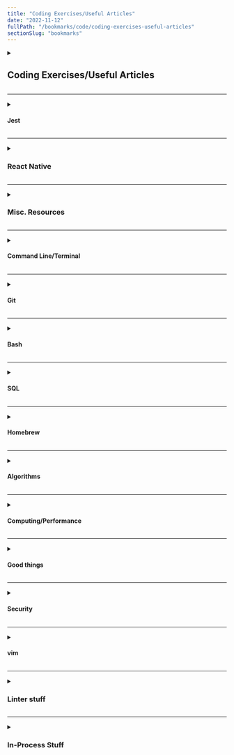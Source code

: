```yaml
---
title: "Coding Exercises/Useful Articles"
date: "2022-11-12"
fullPath: "/bookmarks/code/coding-exercises-useful-articles"
sectionSlug: "bookmarks"
---
```


<!-- Original path slug: coding-exercises_useful-articles -->

<details>
<summary>

## Coding Exercises/Useful Articles

</summary>

<p>

- [Coding Exercises Archives - CronDose | Daily Dev Guides](https://www.crondose.com/category/coding-exercises/)
- [Design Challenges & Design Challenge Ideas • Design Challenge](https://designchallenge.xyz/)

</p>
</details>

---

<details>
<summary>

#### Jest

</summary>

<p>

- [javascript - Trigger useEffect in Jest testing - Stack Overflow](https://stackoverflow.com/questions/59147444/trigger-useeffect-in-jest-testing)

</p>
</details>

---

<details>
<summary>

### React Native

</summary>

<p>

- [facebook/react-native: A framework for building native apps with React.](https://github.com/facebook/react-native)
- [Getting Started · React Native](https://facebook.github.io/react-native/docs/getting-started.html)

</p>
</details>

---

<details>
<summary>

### Misc. Resources

</summary>

<p>

- [Sign In with Auth0](https://mimo.auth0.com/login?client=ikYCv9U1p4hnYKBHckiTEJAuomrk4d3y&protocol=oauth2&redirect_uri=https%3A%2F%2Flearn.getmimo.com%2Flogin&response_type=token%20id_token&scope=roles%20openid%20offline_access%20email%20profile&audience=https%3A%2F%2Fapi.getmimo.com&nonce=bQJQO8iXkCYdpRsoK-jSF1KG.Z4Ol8LS&auth0Client=eyJuYW1lIjoiYXV0aDAuanMiLCJ2ZXJzaW9uIjoiOS4yLjEifQ%3D%3D&state=uQ8kHxs9uGkcVmkkNJltosS70JxSfD5u)
- [Julian Treasure: How to speak so that people want to listen | TED Talk](https://www.ted.com/talks/julian_treasure_how_to_speak_so_that_people_want_to_listen?referrer=playlist-the_most_popular_talks_of_all)
- [Learn Instruct](https://instruction.learn.co/student/home)
- [Command Line Power User — A free video series for web developers on learning a modern command line workflow with ZSH, Z and related tools.](https://commandlinepoweruser.com/)
- [getify/You-Dont-Know-JS: A book series on JavaScript. @YDKJS on twitter.](https://github.com/getify/You-Dont-Know-JS)
- [Ruby / Rails](http://www.korenlc.com/category/ruby-rails/)
- [Learn to Code and Help Nonprofits | freeCodeCamp](https://www.freecodecamp.org/)
- [Coderbyte | Programming challenges and courses](https://coderbyte.com/challenges)
- [Heroku cheatsheet](https://devhints.io/heroku)
- [repl.it - Repls](https://repl.it/repls)
- [PostgreSQL: Documentation: 10: 1.3. Creating a Database](https://www.postgresql.org/docs/10/static/tutorial-createdb.html)
- [Best practices with STDIN in Ruby? - Stack Overflow](https://stackoverflow.com/questions/273262/best-practices-with-stdin-in-ruby)
- [Open Source Search & Analytics · Elasticsearch | Elastic](https://www.elastic.co/)
- [goldfire/howler.js: Javascript audio library for the modern web.](https://github.com/goldfire/howler.js/)
- [https://www.youtube.com/user/googlecloudplatform/videos](https://www.youtube.com/user/googlecloudplatform/videos)
- [Sound Globe 3D – Apps on Google Play](https://play.google.com/store/apps/details?id=com.ionicframework.soundscapeapp721860)
- [taming-the-state-in-react/react-redux-firebase-authentication: Boilerplate Project for Authentication with Firebase in React and Redux](https://github.com/taming-the-state-in-react/react-redux-firebase-authentication)
- [Fullstack.io | Learn to program React, Angular, Vue, Ethereum, and Node.js with projects](https://www.fullstack.io/)
- [Qualcomm Patents and Patent Search | Qualcomm's Qronicles of Invention | Qualcomm](https://www.qualcomm.com/invention/qroniclesofinvention/index.html)
- [VisuAlgo - visualising data structures and algorithms through animation](https://visualgo.net/en)
- [Four Semesters of Computer Science in 5 Hours](https://www.lynda.com/JavaScript-tutorials/Four-Semesters-Computer-Science-5-Hours/604270-2.html)
- [Upcase by thoughtbot | Learn Web Development Online](https://thoughtbot.com/upcase)
- [JavaScript Event KeyCodes](http://keycode.info/)
- [Mastering Markdown · GitHub Guides](https://guides.github.com/features/mastering-markdown/)
- [Clipy/Clipy: Clipboard extension app for macOS.](https://github.com/Clipy/Clipy)
- [The RED method: A new strategy for monitoring mic…](https://www.infoworld.com/article/3638693/the-red-method-a-new-strategy-for-monitoring-microservices.amp.html)

</p>
</details>

---

<details>
<summary>

#### Command Line/Terminal

</summary>

<p>

- [https://www.computervillage.org/articles/CommandLine.pdf](https://www.computervillage.org/articles/CommandLine.pdf)

</p>
</details>

---

<details>
<summary>

#### Git

</summary>

<p>

- [How to fix: fatal: Authentication failed for https://github.com/ | My Cyber Universe](https://mycyberuniverse.com/web/how-fix-fatal-authentication-failed-for-https-github-com.html)
- [Basic Git Commands With Examples [+Cheat Sheet]](https://rubygarage.org/blog/most-basic-git-commands-with-examples)
- [How to do a code review | eng-practices](https://google.github.io/eng-practices/review/reviewer/)
- [Multiple SSH keys for different github accounts](https://gist.github.com/jexchan/2351996)
- [Working with multiples SSH keys](https://gist.github.com/saurookadook/e757925b8372042608377bf6ecd27677)
- [Using multiple github accounts with ssh keys](https://gist.github.com/saurookadook/2b4376deb83ec235d6c292473b1401d1)
- [Learn Git Branching](https://learngitbranching.js.org/)
- [Git Merging vs. Git Rebasing: The Beginner's Guide](https://spin.atomicobject.com/2019/01/10/git-merging-vs-rebasing/)
- [Three Git Configurations that Should Be the Default](https://spin.atomicobject.com/2020/05/05/git-configurations-default/)

</p>
</details>

---

<details>
<summary>

#### Bash

</summary>

<p>

- [How can I display the contents of a text file on the command line? - Unix & Linux Stack Exchange](https://unix.stackexchange.com/questions/86321/how-can-i-display-the-contents-of-a-text-file-on-the-command-line)
- [bash - How to replace an entire line in a text file by line number - Stack Overflow](https://stackoverflow.com/questions/11145270/how-to-replace-an-entire-line-in-a-text-file-by-line-number)
- [Autocomplete Git Commands and Branch Names in terminal - Pagepro Blog](https://blog.pagepro.co/2016/12/28/autocomplete-git-commands-and-branch-names-in-terminal/)
- [Install Bash git completion · bobthecow/git-flow-completion Wiki](https://github.com/bobthecow/git-flow-completion/wiki/Install-Bash-git-completion)
- [LJDT: Taking Advantage of Screen - SUSE Communities](https://www.suse.com/c/ljdt-taking-advantage-screen/)

</p>
</details>

---

<details>
<summary>

#### SQL

</summary>

<p>

- [Introduction to Common Table Expressions (CTE's) - Essential SQL](https://www.essentialsql.com/introduction-common-table-expressions-ctes/)
- [PostgreSQL command line cheatsheet](https://gist.github.com/Kartones/dd3ff5ec5ea238d4c546)
- [PostgreSQL Tips: Template Databases - Compose Articles](https://www.compose.com/articles/postgresql-tips-template-databases/)
- [Getting Started with PostgreSQL on Mac OSX | Codementor](https://www.codementor.io/engineerapart/getting-started-with-postgresql-on-mac-osx-are8jcopb)
- [how to get postgresql working locally with rails](https://gist.github.com/exitmusic/1566062)
- [PostgreSQL - INDEXES](https://www.tutorialspoint.com/postgresql/postgresql_indexes.htm)
- [SQLite Documentation](https://www.sqlite.org/docs.html)
- [SQLite tutorial - introductory SQLite tutorial](http://zetcode.com/db/sqlite/)
- [SQLBolt - Learn SQL - SQL Review: Simple SELECT Queries](https://sqlbolt.com/lesson/select_queries_review)
- [Sequel Pro](https://sequelpro.com/)
- [Getting Started with PostgreSQL on Mac OSX | Codementor](https://www.codementor.io/@engineerapart/getting-started-with-postgresql-on-mac-osx-are8jcopb)
- [5 Tips and Tricks for Writing Better SQL Queries](https://www.analyticsinsight.net/5-tips-and-tricks-for-writing-better-sql-queries/)
- [psql command line tutorial and cheat sheet | postgres](https://tomcam.github.io/postgres/)
- [PostgreSQL: Documentation: 14: psql](https://www.postgresql.org/docs/current/app-psql.html)
- [All about locking in SQL Server](https://www.sqlshack.com/locking-sql-server/)
- [Database Locking: What it is, Why it Matters and What to do About it](https://www.methodsandtools.com/archive/archive.php?id=83)
- [How Postgres Unique Constraints Can Cause Deadlock](https://rcoh.me/posts/postgres-unique-constraints-deadlock/)
- [SQLBolt - Learn SQL - Introduction to SQL](https://sqlbolt.com/)

</p>
</details>

---

<details>
<summary>

#### Homebrew

</summary>

<p>

- [macos - brew install postgresql (upgrade) error, could not link - dead links to old non-existent version - Stack Overflow](https://stackoverflow.com/questions/25075888/brew-install-postgresql-upgrade-error-could-not-link-dead-links-to-old-non)
- [macos - Error installing PostgreSQL via Homebrew on Mac - Stack Overflow](https://stackoverflow.com/questions/51632036/error-installing-postgresql-via-homebrew-on-mac)
- [psql - Homebrew installed PostgreSQL could not connect, database files are incompatible with server - Database Administrators Stack Exchange](https://dba.stackexchange.com/questions/191328/homebrew-installed-postgresql-could-not-connect-database-files-are-incompatible/192664)

</p>
</details>

---

<details>
<summary>

#### Algorithms

</summary>

<p>

- [algorithm - the number of trailing zeros in a factorial of a given number - Ruby - Stack Overflow](https://stackoverflow.com/questions/23977727/the-number-of-trailing-zeros-in-a-factorial-of-a-given-number-ruby)
- [Factorial -- from Wolfram MathWorld](http://mathworld.wolfram.com/Factorial.html)
- [Firecode.io | Landing Page](https://firecode.io/pages/landing)

</p>
</details>

---

<details>
<summary>

#### Computing/Performance

</summary>

<p>

- [Thread (computing) - Wikipedia](https://en.wikipedia.org/wiki/Thread_%28computing%29#Single_vs_multiprocessor_systems)
- [Lambda calculus - Wikipedia](https://en.wikipedia.org/wiki/Lambda_calculus)
- [Turing machine - Wikipedia](https://en.wikipedia.org/wiki/Turing_machine)

</p>
</details>

---

<details>
<summary>

#### Good things

</summary>

<p>

- [Things I Don't Know as of 2018 — Overreacted](https://overreacted.io/things-i-dont-know-as-of-2018/)
- [Moral Machine](http://moralmachine.mit.edu/)
- [RallyCoding](https://rallycoding.com/)
- [language agnostic - What is a lambda (function)? - Stack Overflow](https://stackoverflow.com/questions/16501/what-is-a-lambda-function)

</p>
</details>

---

<details>
<summary>

#### Security

</summary>

<p>

- [Dependency Confusion: How I Hacked Into Apple, Microsoft and Dozens of Other Companies | by Alex Birsan | Medium](https://medium.com/@alex.birsan/dependency-confusion-4a5d60fec610)

</p>
</details>

---

<details>
<summary>

#### vim

</summary>

<p>

- [Vim Cheat Sheet](https://vim.rtorr.com/)
- [A Great Vim Cheat Sheet](https://vimsheet.com/)
- [Vim cheatsheet](https://devhints.io/vim)

</p>
</details>

---

<details>
<summary>

### Linter stuff

</summary>

<p>

- [reactjs - How to config ESLint for React on Atom Editor - Stack Overflow](https://stackoverflow.com/questions/30294870/how-to-config-eslint-for-react-on-atom-editor)
- [AtomLinter](https://atomlinter.github.io/)
- [linter](https://atom.io/packages/linter)

</p>
</details>

---

<details>
<summary>

### In-Process Stuff

</summary>

<p>

- [Data Structures: Create a Priority Queue Class | Learn freeCodeCamp](https://learn.freecodecamp.org/coding-interview-prep/data-structures/create-a-priority-queue-class)
- [Fullstack Vue Book - The Complete Guide to Vue.js](https://www.fullstack.io/vue/)
- [React 16 - The Complete Guide (incl. React Router 4 & Redux) | Udemy](https://www.udemy.com/react-the-complete-guide-incl-redux/learn/v4/t/lecture/8090834?start=15)
- [I created the exact same app in React and Vue. Here are the differences.](https://medium.com/javascript-in-plain-english/i-created-the-exact-same-app-in-react-and-vue-here-are-the-differences-e9a1ae8077fd)

</p>
</details>
